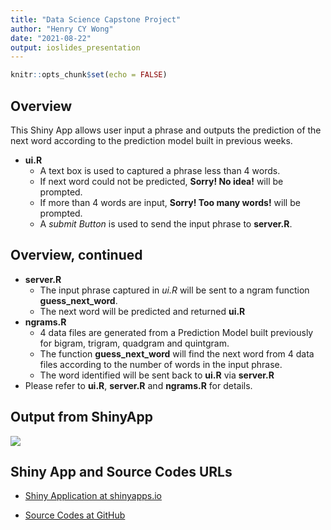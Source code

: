 ```yaml
---
title: "Data Science Capstone Project"
author: "Henry CY Wong"
date: "2021-08-22"
output: ioslides_presentation
---
```


```r
knitr::opts_chunk$set(echo = FALSE)
```

## Overview

This Shiny App allows user input a phrase and outputs the prediction of the next word according to the prediction model built in previous weeks.

* **ui.R**
    + A text box is used to captured a phrase less than 4 words.
    + If next word could not be predicted, **Sorry! No idea!** will be prompted.
    + If more than 4 words are input, **Sorry! Too many words!** will be prompted.
    + A *submit Button* is used to send the input phrase to **server.R**.

## Overview, continued

* **server.R**
    + The input phrase captured in *ui.R* will be sent to a ngram function **guess_next_word**. 
    + The next word will be predicted and returned **ui.R**

* **ngrams.R**
   + 4 data files are generated from a Prediction Model built previously for bigram, trigram, quadgram and quintgram.
   + The function **guess_next_word** will find the next word from 4 data files according to the number of words in the input phrase.
   + The word identified will be sent back to **ui.R** via **server.R**
  
* Please refer to **ui.R**, **server.R** and **ngrams.R** for details.

## Output from ShinyApp

![](DSCapstone_Final_v2.png)


## Shiny App and Source Codes URLs

- [Shiny Application at shinyapps.io](https://hwongcy.shinyapps.io/Guess_Next_Word/)

- [Source Codes at GitHub](https://github.com/hwongcy/DSCapstone_Final_Project)
